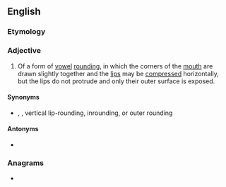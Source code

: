 ==English==

===Etymology===
{{prefix|exo|labial|lang=en}}

===Adjective===
{{en-adj|-}}

# {{lb|en|linguistics}} Of a form of [[vowel]] [[rounding]], in which the corners of the [[mouth]] are drawn slightly together and the [[lip]]s may be [[compress]]ed horizontally, but the lips do not protrude and only their outer surface is exposed.

====Synonyms====
* {{sense|of vowel rounding}} {{l|en|compressed}}, {{l|en|pursed}}, vertical lip-rounding, inrounding, or outer rounding

====Antonyms====
* {{l|en|endolabial}}

===Anagrams===
* {{l|en|axial lobe}}